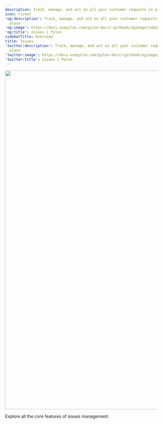 ---
description: Track, manage, and act on all your customer requests in a single place
icon: ticket
'og:description': Track, manage, and act on all your customer requests in a single
  place
'og:image': https://docs.usepylon.com/pylon-docs/~gitbook/ogimage/zsWJgoO69yu69oyDRfBT
'og:title': Issues | Pylon
sidebarTitle: Overview
title: Issues
'twitter:description': Track, manage, and act on all your customer requests in a single
  place
'twitter:image': https://docs.usepylon.com/pylon-docs/~gitbook/ogimage/zsWJgoO69yu69oyDRfBT
'twitter:title': Issues | Pylon
---
<Frame>
<img alt="" class="block" data-testid="zoom-image" fetchpriority="high" height="1114" sizes="(max-width: 640px) 400px, 768px" src="/images/3ba1d2ab.png" width="1977"/>
</Frame>

Explore all the core features of issues management:

<Card
title="Views"
href="/pylon-docs/support-workflows/issues/views"
horizontal
iconType="duotone"
icon="grid-horizontal"
/>

<Card
title="Statuses"
href="/pylon-docs/support-workflows/issues/statuses"
horizontal
iconType="duotone"
icon="route-interstate"
/>

<Card
title="Message Editor"
href="/pylon-docs/support-workflows/issues/message-editor"
horizontal
iconType="duotone"
icon="pencil"
/>

<Card
title="Copilot"
href="/pylon-docs/support-workflows/issues/copilot"
horizontal
iconType="duotone"
icon="sparkles"
/>

<Card
title="Internal Threads"
href="/pylon-docs/support-workflows/issues/internal-threads"
horizontal
iconType="duotone"
icon="reel"
/>

<Card
title="Proactive Issues"
href="/pylon-docs/support-workflows/issues/proactive-issues"
horizontal
iconType="duotone"
icon="right-from-bracket"
/>
